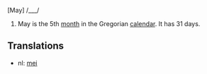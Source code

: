 [May] /___/

#May is the 5th [[month]] in the Gregorian [[calendar]]. It has 31 days.

==Translations==
*nl: [[mei]]